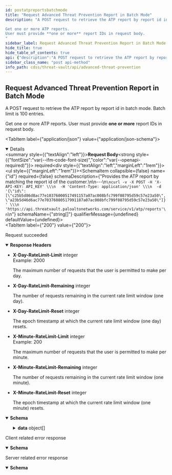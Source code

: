```yaml
---
id: postatpreportsbatchmode
title: "Request Advanced Threat Prevention Report in Batch Mode"
description: "A POST request to retrieve the ATP report by report id in batch mode. Batch limit is 100 entries.

Get one or more ATP reports.
User must provide **one or more** report IDs in request body.
"
sidebar_label: Request Advanced Threat Prevention Report in Batch Mode
hide_title: true
hide_table_of_contents: true
api: {"description":"A POST request to retrieve the ATP report by report id in batch mode. Batch limit is 100 entries.\n\nGet one or more ATP reports.\nUser must provide **one or more** report IDs in request body.\n","operationId":"postatpreportsbatchmode","requestBody":{"content":{"application/json":{"schema":{"example":{"id":["c25b5d86d8ac77e10376000517491157a07ac008bfc799f08795d59c57e23a50","a23b5d46d6ac77e70376080517991187a07ac008bfc799f08795d59c57e23a50"]},"properties":{"id":{"description":"Provides the ATP report by matching the report id of the customer.\n\n---\n```\ncurl -v -X POST -H 'X-API-KEY: API_KEY' \\\n  -H 'Content-Type: application/json' \\\n  -d '{\"id\": [\"c25b5d86d8ac77e10376000517491157a07ac008bfc799f08795d59c57e23a50\", \"a23b5d46d6ac77e70376080517991187a07ac008bfc799f08795d59c57e23a50\"]}' \\\n  'https://api.threatvault.paloaltonetworks.com/service/v1/atp/reports'\n```\n","items":{"type":"string"},"type":"array"}},"type":"object"}}},"required":true},"responses":{"200":{"description":"Request succeeded","content":{"application/json":{"schema":{"type":"object","properties":{"success":{"type":"boolean","description":"The response status.","example":true},"data":{"type":"array","description":"The data of the response.\n","items":{"type":"object","properties":{"report_id":{"type":"string","description":"The id of the ATP report.","example":"c25b5d86d8ac77e10376000517491157a07ac008bfc799f08795d59c57e23a50"},"err_msg":{"type":"string","description":"Any error message related to the report.","example":"Error"},"panos_info":{"type":"object","description":"All related PAN-OS information.","properties":{"fw_hostname":{"type":"string","description":"Firewall Hostname.","example":"fw-1"},"fw_addr_v4":{"type":"string","description":"Firewall MP interface IPv4.","example":"10.0.0.0"},"fw_addr_v6":{"type":"string","description":"Firewall MP interface IPv6. (Can be empty)","example":"2001:0db8:85a3:0000:0000:8a2e:0370:7334"},"fw_app_version":{"type":"string","description":"Firewall Content package version.","example":"8527-12345"},"fw_sw_version":{"type":"string","description":"Firewall PANOS version.","example":"10.2.1"},"fw_serial":{"type":"string","description":"Firewall Serial Number.","example":"000000000000001"},"fw_model":{"type":"string","description":"Firewall model.","example":"PA-VM"}}},"session_info":{"type":"object","description":"All related session information.","properties":{"session_id":{"type":"string","description":"Session ID.","example":"123456"},"session_timestamp":{"type":"string","description":"Session timestamp.","example":"2022-04-11T10:00:00.740261097-07:00"},"flow_info":{"type":"object","properties":{"saddr":{"type":"string","description":"Session source IP address.","example":"1.1.1.1"},"daddr":{"type":"string","description":"Session destination IP address.","example":"1.1.1.2"},"sport":{"type":"string","description":"Session source IP port.","example":"49234"},"dport":{"type":"string","description":"Session destination IP port.","example":"80"},"data_type":{"type":"string","enum":["http","ssl","unknown-tcp","unknown-udp"],"description":"The payload type.","example":"http"}}}}},"transaction_data":{"type":"object","description":"The list of transactions of the session. One session may have one or many transactions.","properties":{"transaction_id":{"type":"string","description":"The transaction id.","example":"0"},"payload_sha256":{"type":"string","description":"The SHA256 hash value of the payload.","example":"a15e20ddc3a0850b64cdc87a23230b51466f9879345435973ce360e80e1f670e"},"reports":{"type":"array","description":"The list of detection service reports.","items":{"type":"object","properties":{"ds_name":{"type":"string","description":"The detection service name.","example":"mlc2-http-ids"},"ds_report":{"type":"object","description":"The list of detection service reports.","properties":{"payload_info":{"type":"object","description":"Optional payload information.","example":{}},"malware_families":{"type":"object","description":"The list of malware families.","properties":{"malware_family_type":{"type":"string","description":"The name/type of the malware family.","example":""},"confidence":{"type":"string","description":"The confidence value.","example":"0.85"}},"example":{}}}},"status":{"type":"string","description":"A flag to indicate the report is ready or not.","example":"ok"}}}}}}}}},"message":{"type":"string","description":"Generic response message.","example":"Successful"}}}}},"headers":{"X-Day-RateLimit-Limit":{"description":"The maximum number of requests that the user is permitted to make per day.","example":2000,"schema":{"type":"integer"}},"X-Day-RateLimit-Remaining":{"description":"The number of requests remaining in the current rate limit window (one day).","schema":{"type":"integer"}},"X-Day-RateLimit-Reset":{"description":"The epoch timestamp at which the current rate limit window (one day) resets.","schema":{"type":"integer"}},"X-Minute-RateLimit-Limit":{"description":"The maximum number of requests that the user is permitted to make per minute.","example":200,"schema":{"type":"integer"}},"X-Minute-RateLimit-Remaining":{"description":"The number of requests remaining in the current rate limit window (one minute).","schema":{"type":"integer"}},"X-Minute-RateLimit-Reset":{"description":"The epoch timestamp at which the current rate limit window (one minute) resets.","schema":{"type":"integer"}}}},"4XX":{"content":{"application/json":{"schema":{"properties":{"message":{"description":"Generic response message.","example":"Error message.","type":"string"},"success":{"description":"The response status.","example":false,"type":"boolean"}},"type":"object"}}},"description":"Client related error response"},"5XX":{"content":{"application/json":{"schema":{"properties":{"message":{"description":"Generic response message.","example":"Error message.","type":"string"},"success":{"description":"The response status.","example":false,"type":"boolean"}},"type":"object"}}},"description":"Server related error response"}},"security":[{"X-API-KEY":[]}],"tags":["Advanced Threat Prevention"],"method":"post","path":"/atp/reports","servers":[{"url":"https://api.threatvault.paloaltonetworks.com/service/v1"}],"jsonRequestBodyExample":{"id":["c25b5d86d8ac77e10376000517491157a07ac008bfc799f08795d59c57e23a50","a23b5d46d6ac77e70376080517991187a07ac008bfc799f08795d59c57e23a50"]},"info":{"version":"1.0","contact":{},"description":"\nThe Advanced Threat Prevention API endpoints require an active subscription to the Advanced Threat Prevention security service. These endpoints can only be accessed using the API key associated with the account that holds the subscription. Attempting to view an unauthorized report ID will not return any results.\n\nList of Advanced Threat Prevention API endpoints:\n1. Link to [Request Advanced Threat Prevention cloud analysis report](/cdss/threat-vault/api/postatpreportsbatchmode)\n2. Link to [Request Advanced Threat Prevention cloud analysis report PCAP](/cdss/threat-vault/api/getatppcaps)\n","title":"Advanced Threat Prevention"},"postman":{"name":"Request Advanced Threat Prevention Report in Batch Mode","description":{"content":"A POST request to retrieve the ATP report by report id in batch mode. Batch limit is 100 entries.\n\nGet one or more ATP reports.\nUser must provide **one or more** report IDs in request body.\n","type":"text/plain"},"url":{"path":["atp","reports"],"host":["{{baseUrl}}"],"query":[],"variable":[]},"header":[{"key":"Content-Type","value":"application/json"},{"key":"Accept","value":"application/json"}],"method":"POST","body":{"mode":"raw","raw":"\"\"","options":{"raw":{"language":"json"}}}}}
sidebar_class_name: "post api-method"
info_path: cdss/threat-vault/api/advanced-threat-prevention
---
```



## Request Advanced Threat Prevention Report in Batch Mode



A POST request to retrieve the ATP report by report id in batch mode. Batch limit is 100 entries.

Get one or more ATP reports.
User must provide **one or more** report IDs in request body.


<MimeTabs><TabItem label={"application/json"} value={"application/json-schema"}><details style={{}} data-collapsed={false} open={true}><summary style={{"textAlign":"left"}}><strong>Request Body</strong><strong style={{"fontSize":"var(--ifm-code-font-size)","color":"var(--openapi-required)"}}> required</strong></summary><div style={{"textAlign":"left","marginLeft":"1rem"}}></div><ul style={{"marginLeft":"1rem"}}><SchemaItem collapsible={false} name={"id"} required={false} schemaDescription={"Provides the ATP report by matching the report id of the customer.\n\n---\n```\ncurl -v -X POST -H 'X-API-KEY: API_KEY' \\\n  -H 'Content-Type: application/json' \\\n  -d '{\"id\": [\"c25b5d86d8ac77e10376000517491157a07ac008bfc799f08795d59c57e23a50\", \"a23b5d46d6ac77e70376080517991187a07ac008bfc799f08795d59c57e23a50\"]}' \\\n  'https://api.threatvault.paloaltonetworks.com/service/v1/atp/reports'\n```\n"} schemaName={"string[]"} qualifierMessage={undefined} defaultValue={undefined}></SchemaItem></ul></details></TabItem></MimeTabs><div><ApiTabs><TabItem label={"200"} value={"200"}><div>

Request succeeded

</div><details style={{"textAlign":"left","marginBottom":"1rem"}} data-collaposed={true} open={false}><summary style={{}}><strong>Response Headers</strong></summary><ul style={{"marginLeft":"1rem"}}><li className={"schemaItem"}><summary style={{}}><strong>X-Day-RateLimit-Limit</strong><span style={{"opacity":"0.6"}}> integer</span></summary><div><div style={{"marginTop":".5rem","marginBottom":".5rem"}}>Example: 2000

The maximum number of requests that the user is permitted to make per day.

</div></div></li><li className={"schemaItem"}><summary style={{}}><strong>X-Day-RateLimit-Remaining</strong><span style={{"opacity":"0.6"}}> integer</span></summary><div><div style={{"marginTop":".5rem","marginBottom":".5rem"}}>

The number of requests remaining in the current rate limit window (one day).

</div></div></li><li className={"schemaItem"}><summary style={{}}><strong>X-Day-RateLimit-Reset</strong><span style={{"opacity":"0.6"}}> integer</span></summary><div><div style={{"marginTop":".5rem","marginBottom":".5rem"}}>

The epoch timestamp at which the current rate limit window (one day) resets.

</div></div></li><li className={"schemaItem"}><summary style={{}}><strong>X-Minute-RateLimit-Limit</strong><span style={{"opacity":"0.6"}}> integer</span></summary><div><div style={{"marginTop":".5rem","marginBottom":".5rem"}}>Example: 200

The maximum number of requests that the user is permitted to make per minute.

</div></div></li><li className={"schemaItem"}><summary style={{}}><strong>X-Minute-RateLimit-Remaining</strong><span style={{"opacity":"0.6"}}> integer</span></summary><div><div style={{"marginTop":".5rem","marginBottom":".5rem"}}>

The number of requests remaining in the current rate limit window (one minute).

</div></div></li><li className={"schemaItem"}><summary style={{}}><strong>X-Minute-RateLimit-Reset</strong><span style={{"opacity":"0.6"}}> integer</span></summary><div><div style={{"marginTop":".5rem","marginBottom":".5rem"}}>

The epoch timestamp at which the current rate limit window (one minute) resets.

</div></div></li></ul></details><div><MimeTabs groupId={"mime-type"}><TabItem label={"application/json"} value={"application/json"}><SchemaTabs groupId={"schema-tabs"}><TabItem label={"Schema"} value={"Schema"}><details style={{}} data-collapsed={false} open={true}><summary style={{"textAlign":"left"}}><strong>Schema</strong></summary><div style={{"textAlign":"left","marginLeft":"1rem"}}></div><ul style={{"marginLeft":"1rem"}}><SchemaItem collapsible={false} name={"success"} required={false} schemaDescription={"The response status."} schemaName={"boolean"} qualifierMessage={undefined} defaultValue={undefined}></SchemaItem><SchemaItem collapsible={true} className={"schemaItem"}><details style={{}}><summary style={{}}><strong>data</strong><span style={{"opacity":"0.6"}}> object[]</span></summary><div style={{"marginLeft":"1rem"}}><div style={{"marginTop":".5rem","marginBottom":".5rem"}}>

The data of the response.


</div><SchemaItem collapsible={false} name={"report_id"} required={false} schemaDescription={"The id of the ATP report."} schemaName={"string"} qualifierMessage={undefined} defaultValue={undefined}></SchemaItem><SchemaItem collapsible={false} name={"err_msg"} required={false} schemaDescription={"Any error message related to the report."} schemaName={"string"} qualifierMessage={undefined} defaultValue={undefined}></SchemaItem><SchemaItem collapsible={true} className={"schemaItem"}><details style={{}}><summary style={{}}><strong>panos_info</strong><span style={{"opacity":"0.6"}}> object</span></summary><div style={{"marginLeft":"1rem"}}><div style={{"marginTop":".5rem","marginBottom":".5rem"}}>

All related PAN-OS information.

</div><SchemaItem collapsible={false} name={"fw_hostname"} required={false} schemaDescription={"Firewall Hostname."} schemaName={"string"} qualifierMessage={undefined} defaultValue={undefined}></SchemaItem><SchemaItem collapsible={false} name={"fw_addr_v4"} required={false} schemaDescription={"Firewall MP interface IPv4."} schemaName={"string"} qualifierMessage={undefined} defaultValue={undefined}></SchemaItem><SchemaItem collapsible={false} name={"fw_addr_v6"} required={false} schemaDescription={"Firewall MP interface IPv6. (Can be empty)"} schemaName={"string"} qualifierMessage={undefined} defaultValue={undefined}></SchemaItem><SchemaItem collapsible={false} name={"fw_app_version"} required={false} schemaDescription={"Firewall Content package version."} schemaName={"string"} qualifierMessage={undefined} defaultValue={undefined}></SchemaItem><SchemaItem collapsible={false} name={"fw_sw_version"} required={false} schemaDescription={"Firewall PANOS version."} schemaName={"string"} qualifierMessage={undefined} defaultValue={undefined}></SchemaItem><SchemaItem collapsible={false} name={"fw_serial"} required={false} schemaDescription={"Firewall Serial Number."} schemaName={"string"} qualifierMessage={undefined} defaultValue={undefined}></SchemaItem><SchemaItem collapsible={false} name={"fw_model"} required={false} schemaDescription={"Firewall model."} schemaName={"string"} qualifierMessage={undefined} defaultValue={undefined}></SchemaItem></div></details></SchemaItem><SchemaItem collapsible={true} className={"schemaItem"}><details style={{}}><summary style={{}}><strong>session_info</strong><span style={{"opacity":"0.6"}}> object</span></summary><div style={{"marginLeft":"1rem"}}><div style={{"marginTop":".5rem","marginBottom":".5rem"}}>

All related session information.

</div><SchemaItem collapsible={false} name={"session_id"} required={false} schemaDescription={"Session ID."} schemaName={"string"} qualifierMessage={undefined} defaultValue={undefined}></SchemaItem><SchemaItem collapsible={false} name={"session_timestamp"} required={false} schemaDescription={"Session timestamp."} schemaName={"string"} qualifierMessage={undefined} defaultValue={undefined}></SchemaItem><SchemaItem collapsible={true} className={"schemaItem"}><details style={{}}><summary style={{}}><strong>flow_info</strong><span style={{"opacity":"0.6"}}> object</span></summary><div style={{"marginLeft":"1rem"}}><SchemaItem collapsible={false} name={"saddr"} required={false} schemaDescription={"Session source IP address."} schemaName={"string"} qualifierMessage={undefined} defaultValue={undefined}></SchemaItem><SchemaItem collapsible={false} name={"daddr"} required={false} schemaDescription={"Session destination IP address."} schemaName={"string"} qualifierMessage={undefined} defaultValue={undefined}></SchemaItem><SchemaItem collapsible={false} name={"sport"} required={false} schemaDescription={"Session source IP port."} schemaName={"string"} qualifierMessage={undefined} defaultValue={undefined}></SchemaItem><SchemaItem collapsible={false} name={"dport"} required={false} schemaDescription={"Session destination IP port."} schemaName={"string"} qualifierMessage={undefined} defaultValue={undefined}></SchemaItem><SchemaItem collapsible={false} name={"data_type"} required={false} schemaDescription={"The payload type."} schemaName={"string"} qualifierMessage={"**Possible values:** [`http`, `ssl`, `unknown-tcp`, `unknown-udp`]"} defaultValue={undefined}></SchemaItem></div></details></SchemaItem></div></details></SchemaItem><SchemaItem collapsible={true} className={"schemaItem"}><details style={{}}><summary style={{}}><strong>transaction_data</strong><span style={{"opacity":"0.6"}}> object</span></summary><div style={{"marginLeft":"1rem"}}><div style={{"marginTop":".5rem","marginBottom":".5rem"}}>

The list of transactions of the session. One session may have one or many transactions.

</div><SchemaItem collapsible={false} name={"transaction_id"} required={false} schemaDescription={"The transaction id."} schemaName={"string"} qualifierMessage={undefined} defaultValue={undefined}></SchemaItem><SchemaItem collapsible={false} name={"payload_sha256"} required={false} schemaDescription={"The SHA256 hash value of the payload."} schemaName={"string"} qualifierMessage={undefined} defaultValue={undefined}></SchemaItem><SchemaItem collapsible={true} className={"schemaItem"}><details style={{}}><summary style={{}}><strong>reports</strong><span style={{"opacity":"0.6"}}> object[]</span></summary><div style={{"marginLeft":"1rem"}}><div style={{"marginTop":".5rem","marginBottom":".5rem"}}>

The list of detection service reports.

</div><SchemaItem collapsible={false} name={"ds_name"} required={false} schemaDescription={"The detection service name."} schemaName={"string"} qualifierMessage={undefined} defaultValue={undefined}></SchemaItem><SchemaItem collapsible={true} className={"schemaItem"}><details style={{}}><summary style={{}}><strong>ds_report</strong><span style={{"opacity":"0.6"}}> object</span></summary><div style={{"marginLeft":"1rem"}}><div style={{"marginTop":".5rem","marginBottom":".5rem"}}>

The list of detection service reports.

</div><SchemaItem collapsible={false} name={"payload_info"} required={false} schemaDescription={"Optional payload information."} schemaName={"object"} qualifierMessage={undefined} defaultValue={undefined}></SchemaItem><SchemaItem collapsible={true} className={"schemaItem"}><details style={{}}><summary style={{}}><strong>malware_families</strong><span style={{"opacity":"0.6"}}> object</span></summary><div style={{"marginLeft":"1rem"}}><div style={{"marginTop":".5rem","marginBottom":".5rem"}}>

The list of malware families.

</div><SchemaItem collapsible={false} name={"malware_family_type"} required={false} schemaDescription={"The name/type of the malware family."} schemaName={"string"} qualifierMessage={undefined} defaultValue={undefined}></SchemaItem><SchemaItem collapsible={false} name={"confidence"} required={false} schemaDescription={"The confidence value."} schemaName={"string"} qualifierMessage={undefined} defaultValue={undefined}></SchemaItem></div></details></SchemaItem></div></details></SchemaItem><SchemaItem collapsible={false} name={"status"} required={false} schemaDescription={"A flag to indicate the report is ready or not."} schemaName={"string"} qualifierMessage={undefined} defaultValue={undefined}></SchemaItem></div></details></SchemaItem></div></details></SchemaItem></div></details></SchemaItem><SchemaItem collapsible={false} name={"message"} required={false} schemaDescription={"Generic response message."} schemaName={"string"} qualifierMessage={undefined} defaultValue={undefined}></SchemaItem></ul></details></TabItem><TabItem label={"Example (from schema)"} value={"Example (from schema)"}><ResponseSamples responseExample={"{\n  \"success\": true,\n  \"data\": [\n    {\n      \"report_id\": \"string\",\n      \"err_msg\": \"string\",\n      \"panos_info\": {\n        \"fw_hostname\": \"string\",\n        \"fw_addr_v4\": \"string\",\n        \"fw_addr_v6\": \"string\",\n        \"fw_app_version\": \"string\",\n        \"fw_sw_version\": \"string\",\n        \"fw_serial\": \"string\",\n        \"fw_model\": \"string\"\n      },\n      \"session_info\": {\n        \"session_id\": \"string\",\n        \"session_timestamp\": \"string\",\n        \"flow_info\": {\n          \"saddr\": \"string\",\n          \"daddr\": \"string\",\n          \"sport\": \"string\",\n          \"dport\": \"string\",\n          \"data_type\": \"http\"\n        }\n      },\n      \"transaction_data\": {\n        \"transaction_id\": \"string\",\n        \"payload_sha256\": \"string\",\n        \"reports\": [\n          {\n            \"ds_name\": \"string\",\n            \"ds_report\": {\n              \"payload_info\": {},\n              \"malware_families\": {\n                \"malware_family_type\": \"string\",\n                \"confidence\": \"string\"\n              }\n            },\n            \"status\": \"string\"\n          }\n        ]\n      }\n    }\n  ],\n  \"message\": \"string\"\n}"} language={"json"}></ResponseSamples></TabItem></SchemaTabs></TabItem></MimeTabs></div></TabItem><TabItem label={"4XX"} value={"4XX"}><div>

Client related error response

</div><div><MimeTabs groupId={"mime-type"}><TabItem label={"application/json"} value={"application/json"}><SchemaTabs groupId={"schema-tabs"}><TabItem label={"Schema"} value={"Schema"}><details style={{}} data-collapsed={false} open={true}><summary style={{"textAlign":"left"}}><strong>Schema</strong></summary><div style={{"textAlign":"left","marginLeft":"1rem"}}></div><ul style={{"marginLeft":"1rem"}}><SchemaItem collapsible={false} name={"message"} required={false} schemaDescription={"Generic response message."} schemaName={"string"} qualifierMessage={undefined} defaultValue={undefined}></SchemaItem><SchemaItem collapsible={false} name={"success"} required={false} schemaDescription={"The response status."} schemaName={"boolean"} qualifierMessage={undefined} defaultValue={undefined}></SchemaItem></ul></details></TabItem><TabItem label={"Example (from schema)"} value={"Example (from schema)"}><ResponseSamples responseExample={"{\n  \"message\": \"string\",\n  \"success\": true\n}"} language={"json"}></ResponseSamples></TabItem></SchemaTabs></TabItem></MimeTabs></div></TabItem><TabItem label={"5XX"} value={"5XX"}><div>

Server related error response

</div><div><MimeTabs groupId={"mime-type"}><TabItem label={"application/json"} value={"application/json"}><SchemaTabs groupId={"schema-tabs"}><TabItem label={"Schema"} value={"Schema"}><details style={{}} data-collapsed={false} open={true}><summary style={{"textAlign":"left"}}><strong>Schema</strong></summary><div style={{"textAlign":"left","marginLeft":"1rem"}}></div><ul style={{"marginLeft":"1rem"}}><SchemaItem collapsible={false} name={"message"} required={false} schemaDescription={"Generic response message."} schemaName={"string"} qualifierMessage={undefined} defaultValue={undefined}></SchemaItem><SchemaItem collapsible={false} name={"success"} required={false} schemaDescription={"The response status."} schemaName={"boolean"} qualifierMessage={undefined} defaultValue={undefined}></SchemaItem></ul></details></TabItem><TabItem label={"Example (from schema)"} value={"Example (from schema)"}><ResponseSamples responseExample={"{\n  \"message\": \"string\",\n  \"success\": true\n}"} language={"json"}></ResponseSamples></TabItem></SchemaTabs></TabItem></MimeTabs></div></TabItem></ApiTabs></div>
      